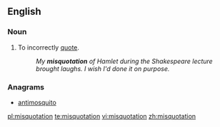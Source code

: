 ==English==
===Noun===
{{en-noun}}

#To incorrectly [[quote]].
#:''My '''misquotation''' of Hamlet during the Shakespeare lecture brought laughs.  I wish I'd done it on purpose.''

===Anagrams===
* [[antimosquito#English|antimosquito]]

[[pl:misquotation]]
[[te:misquotation]]
[[vi:misquotation]]
[[zh:misquotation]]